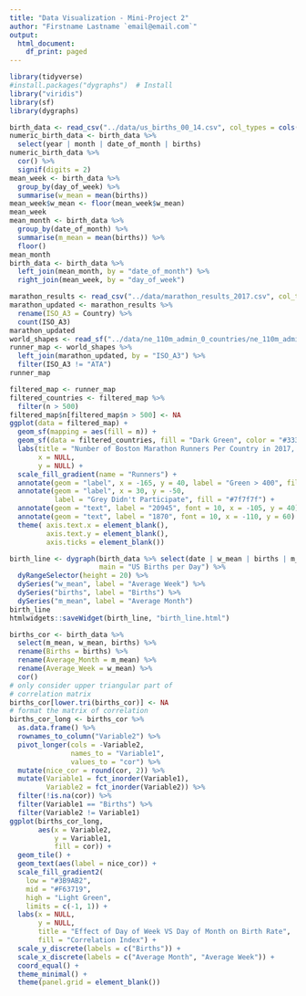 ```yaml
---
title: "Data Visualization - Mini-Project 2"
author: "Firstname Lastname `email@email.com`"
output:
  html_document:
    df_print: paged
---
```


```r
library(tidyverse)
#install.packages("dygraphs")  # Install
library("viridis")
library(sf)
library(dygraphs)
```

```r
birth_data <- read_csv("../data/us_births_00_14.csv", col_types = cols())
numeric_birth_data <- birth_data %>% 
  select(year | month | date_of_month | births) 
numeric_birth_data %>% 
  cor() %>% 
  signif(digits = 2)
mean_week <- birth_data %>% 
  group_by(day_of_week) %>% 
  summarise(w_mean = mean(births))
mean_week$w_mean <- floor(mean_week$w_mean)
mean_week
mean_month <- birth_data %>% 
  group_by(date_of_month) %>% 
  summarise(m_mean = mean(births)) %>% 
  floor()
mean_month
birth_data <- birth_data %>% 
  left_join(mean_month, by = "date_of_month") %>% 
  right_join(mean_week, by = "day_of_week")
```

```r
marathon_results <- read_csv("../data/marathon_results_2017.csv", col_types = cols())
marathon_updated <- marathon_results %>% 
  rename(ISO_A3 = Country) %>% 
  count(ISO_A3)
marathon_updated
world_shapes <- read_sf("../data/ne_110m_admin_0_countries/ne_110m_admin_0_countries.shp")
runner_map <- world_shapes %>%
  left_join(marathon_updated, by = "ISO_A3") %>%
  filter(ISO_A3 != "ATA") 
runner_map
```

```r
filtered_map <- runner_map
filtered_countries <- filtered_map %>% 
  filter(n > 500)
filtered_map$n[filtered_map$n > 500] <- NA
ggplot(data = filtered_map) + 
  geom_sf(mapping = aes(fill = n)) + 
  geom_sf(data = filtered_countries, fill = "Dark Green", color = "#333333") +
  labs(title = "Nunber of Boston Marathon Runners Per Country in 2017, up to 400",
       x = NULL,
       y = NULL) + 
  scale_fill_gradient(name = "Runners") + 
  annotate(geom = "label", x = -165, y = 40, label = "Green > 400", fill = "Dark Green") + 
  annotate(geom = "label", x = 30, y = -50, 
           label = "Grey Didn't Participate", fill = "#7f7f7f") + 
  annotate(geom = "text", label = "20945", font = 10, x = -105, y = 40) + 
  annotate(geom = "text", label = "1870", font = 10, x = -110, y = 60) +
  theme( axis.text.x = element_blank(),
         axis.text.y = element_blank(),
         axis.ticks = element_blank())

```

```r
birth_line <- dygraph(birth_data %>% select(date | w_mean | births | m_mean),
                      main = "US Births per Day") %>% 
  dyRangeSelector(height = 20) %>% 
  dySeries("w_mean", label = "Average Week") %>% 
  dySeries("births", label = "Births") %>% 
  dySeries("m_mean", label = "Average Month")
birth_line
htmlwidgets::saveWidget(birth_line, "birth_line.html")
```

```r
births_cor <- birth_data %>%
  select(m_mean, w_mean, births) %>% 
  rename(Births = births) %>% 
  rename(Average_Month = m_mean) %>% 
  rename(Average_Week = w_mean) %>% 
  cor()
# only consider upper triangular part of
# correlation matrix
births_cor[lower.tri(births_cor)] <- NA
# format the matrix of correlation
births_cor_long <- births_cor %>%
  as.data.frame() %>%
  rownames_to_column("Variable2") %>%
  pivot_longer(cols = -Variable2,
               names_to = "Variable1",
               values_to = "cor") %>%
  mutate(nice_cor = round(cor, 2)) %>%
  mutate(Variable1 = fct_inorder(Variable1),
         Variable2 = fct_inorder(Variable2)) %>%
  filter(!is.na(cor)) %>%
  filter(Variable1 == "Births") %>% 
  filter(Variable2 != Variable1)
ggplot(births_cor_long,
       aes(x = Variable2,
           y = Variable1,
           fill = cor)) +
  geom_tile() +
  geom_text(aes(label = nice_cor)) +
  scale_fill_gradient2(
    low = "#3B9AB2",
    mid = "#F63719",
    high = "Light Green",
    limits = c(-1, 1)) +
  labs(x = NULL, 
       y = NULL, 
       title = "Effect of Day of Week VS Day of Month on Birth Rate",
       fill = "Correlation Index") +
  scale_y_discrete(labels = c("Births")) +
  scale_x_discrete(labels = c("Average Month", "Average Week")) +
  coord_equal() +
  theme_minimal() +
  theme(panel.grid = element_blank())
```

